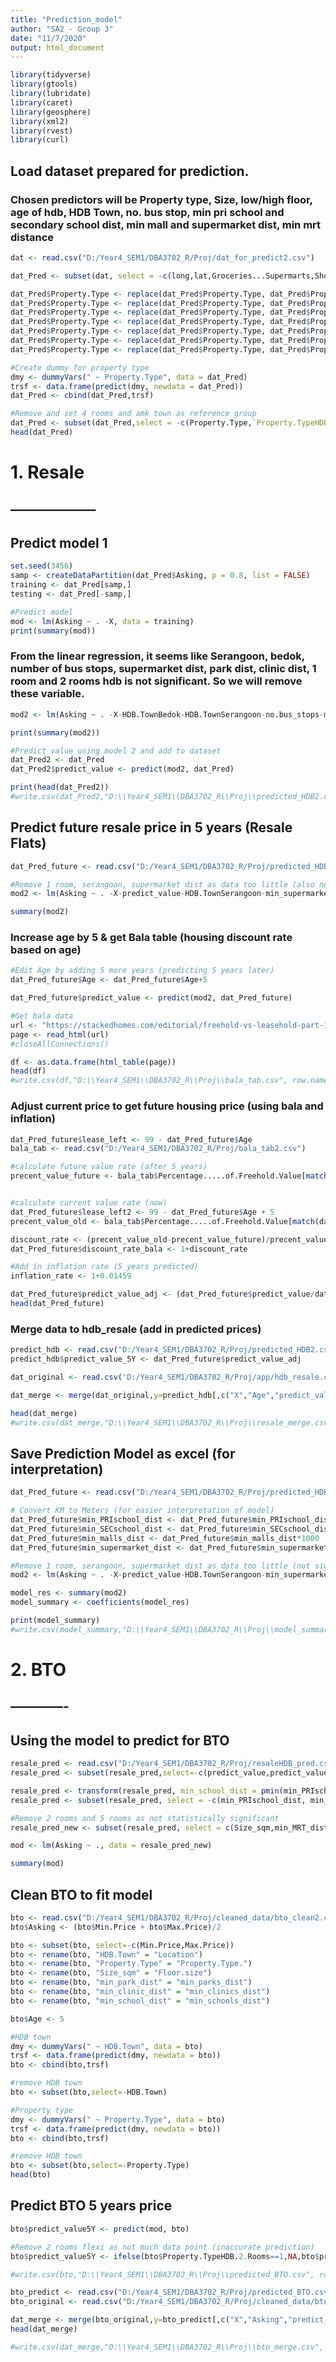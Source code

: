 ---
title: "Prediction_model"
author: "SA2 - Group 3"
date: "11/7/2020"
output: html_document
---

```{r setup, include=FALSE}
library(tidyverse)
library(gtools)
library(lubridate)
library(caret)
library(geosphere)
library(xml2)
library(rvest)
library(curl)
```

## Load dataset prepared for prediction. 

### Chosen predictors will be Property type, Size, low/high floor, age of hdb, HDB Town,  no. bus stop, min pri school and secondary school dist, min mall and supermarket dist, min mrt distance

```{r load dataset}
dat <- read.csv("D:/Year4_SEM1/DBA3702_R/Proj/dat_for_predict2.csv")

dat_Pred <- subset(dat, select = -c(long,lat,Groceries...Supermarts,Shopping.Malls,Secondary.Schools,Primary.Schools,Bus.Stops,Trains..MRT...LRT.))

dat_Pred$Property.Type <- replace(dat_Pred$Property.Type, dat_Pred$Property.Type==1,"HDB 1 Room")
dat_Pred$Property.Type <- replace(dat_Pred$Property.Type, dat_Pred$Property.Type==2,"HDB 2 Rooms")
dat_Pred$Property.Type <- replace(dat_Pred$Property.Type, dat_Pred$Property.Type==3,"HDB 3 Rooms")
dat_Pred$Property.Type <- replace(dat_Pred$Property.Type, dat_Pred$Property.Type==4,"HDB 4 Rooms")
dat_Pred$Property.Type <- replace(dat_Pred$Property.Type, dat_Pred$Property.Type==5,"HDB 5 Rooms")
dat_Pred$Property.Type <- replace(dat_Pred$Property.Type, dat_Pred$Property.Type==6,"HDB Executive")
dat_Pred$Property.Type <- replace(dat_Pred$Property.Type, dat_Pred$Property.Type==7,"HDB Jumbo")

#Create dummy for property type
dmy <- dummyVars(" ~ Property.Type", data = dat_Pred)
trsf <- data.frame(predict(dmy, newdata = dat_Pred))
dat_Pred <- cbind(dat_Pred,trsf)

#Remove and set 4 rooms and amk town as reference group
dat_Pred <- subset(dat_Pred,select = -c(Property.Type,`Property.TypeHDB.4.Rooms`, HDB.TownAng.Mo.Kio))
head(dat_Pred)
```

# 1. Resale
## --------------------
## Predict model 1 

```{r predict model 1}
set.seed(3456)
samp <- createDataPartition(dat_Pred$Asking, p = 0.8, list = FALSE)
training <- dat_Pred[samp,]
testing <- dat_Pred[-samp,]

#Predict model
mod <- lm(Asking ~ . -X, data = training)
print(summary(mod))
```

### From the linear regression, it seems like Serangoon, bedok, number of bus stops, supermarket dist, park dist, clinic dist, 1 room and 2 rooms hdb is not significant. So we will remove these variable.

```{r predict model 2}
mod2 <- lm(Asking ~ . -X-HDB.TownBedok-HDB.TownSerangoon-no.bus_stops-min_supermarket_dist-min_park_dist-min_clinic_dist-Property.TypeHDB.1.Room-Property.TypeHDB.2.Rooms , data = training)

print(summary(mod2))

#Predict value using model 2 and add to dataset 
dat_Pred2 <- dat_Pred
dat_Pred2$predict_value <- predict(mod2, dat_Pred)

print(head(dat_Pred2))
#write.csv(dat_Pred2,"D:\\Year4_SEM1\\DBA3702_R\\Proj\\predicted_HDB2.csv", row.names = FALSE)
```

## Predict future resale price in 5 years (Resale Flats)

```{r predict future resale}
dat_Pred_future <- read.csv("D:/Year4_SEM1/DBA3702_R/Proj/predicted_HDB2.csv")

#Remove 1 room, serangoon, supermarket dist as data too little (also not significant at 0.5)
mod2 <- lm(Asking ~ . -X-predict_value-HDB.TownSerangoon-min_supermarket_dist-Property.TypeHDB.1.Room-min_park_dist-min_clinic_dist-Property.TypeHDB.2.Rooms, data = dat_Pred_future)

summary(mod2)
```

### Increase age by 5 & get Bala table (housing discount rate based on age)

```{r age and bala}
#Edit Age by adding 5 more years (predicting 5 years later)
dat_Pred_future$Age <- dat_Pred_future$Age+5

dat_Pred_future$predict_value <- predict(mod2, dat_Pred_future)

#Get bala data
url <- "https://stackedhomes.com/editorial/freehold-vs-leasehold-part-1/#gs.jhorb9"
page <- read_html(url)
#closeAllConnections()

df <- as.data.frame(html_table(page))
head(df)
#write.csv(df,"D:\\Year4_SEM1\\DBA3702_R\\Proj\\bala_tab.csv", row.names = FALSE)
```

### Adjust current price to get future housing price (using bala and inflation)

```{r get future price}
dat_Pred_future$lease_left <- 99 - dat_Pred_future$Age
bala_tab <- read.csv("D:/Year4_SEM1/DBA3702_R/Proj/bala_tab2.csv")

#calculate future value rate (after 5 years)
precent_value_future <- bala_tab$Percentage.....of.Freehold.Value[match(dat_Pred_future$lease_left, bala_tab$Term.of.Years)]


#calculate current value rate (now)
dat_Pred_future$lease_left2 <- 99 - dat_Pred_future$Age + 5
precent_value_old <- bala_tab$Percentage.....of.Freehold.Value[match(dat_Pred_future$lease_left2, bala_tab$Term.of.Years)]

discount_rate <- (precent_value_old-precent_value_future)/precent_value_old
dat_Pred_future$discount_rate_bala <- 1+discount_rate

#Add in inflation rate (5 years predicted)
inflation_rate <- 1+0.01459

dat_Pred_future$predict_value_adj <- (dat_Pred_future$predict_value/dat_Pred_future$discount_rate_bala)*inflation_rate
head(dat_Pred_future)
```

### Merge data to hdb_resale (add in predicted prices)
```{r merge}
predict_hdb <- read.csv("D:/Year4_SEM1/DBA3702_R/Proj/predicted_HDB2.csv")
predict_hdb$predict_value_5Y <- dat_Pred_future$predict_value_adj

dat_original <- read.csv('D:/Year4_SEM1/DBA3702_R/Proj/app/hdb_resale.csv')

dat_merge <- merge(dat_original,y=predict_hdb[,c("X","Age","predict_value","predict_value_5Y","Size_sqm")], by="X")

head(dat_merge)
#write.csv(dat_merge,"D:\\Year4_SEM1\\DBA3702_R\\Proj\\resale_merge.csv", row.names = FALSE)
```

## Save Prediction Model as excel (for interpretation)
```{r save model}
dat_Pred_future <- read.csv("D:/Year4_SEM1/DBA3702_R/Proj/predicted_HDB2.csv")

# Convert KM to Meters (for easier interpretation of model)
dat_Pred_future$min_PRIschool_dist <- dat_Pred_future$min_PRIschool_dist*1000
dat_Pred_future$min_SECschool_dist <- dat_Pred_future$min_SECschool_dist*1000
dat_Pred_future$min_malls_dist <- dat_Pred_future$min_malls_dist*1000
dat_Pred_future$min_supermarket_dist <- dat_Pred_future$min_supermarket_dist*1000

#Remove 1 room, serangoon, supermarket dist as data too little (not significant at 0.5)
mod2 <- lm(Asking ~ . -X-predict_value-HDB.TownSerangoon-min_supermarket_dist-Property.TypeHDB.1.Room-min_park_dist-min_clinic_dist-Property.TypeHDB.2.Rooms, data = dat_Pred_future)

model_res <- summary(mod2)
model_summary <- coefficients(model_res)

print(model_summary)
#write.csv(model_summary,"D:\\Year4_SEM1\\DBA3702_R\\Proj\\model_summary_update.csv", row.names = TRUE)
```

# 2. BTO
## -------------
## Using the model to predict for BTO

```{r build model for BTO}
resale_pred <- read.csv("D:/Year4_SEM1/DBA3702_R/Proj/resaleHDB_pred.csv")
resale_pred <- subset(resale_pred,select=-c(predict_value,predict_value_5Y))

resale_pred <- transform(resale_pred, min_school_dist = pmin(min_PRIschool_dist, min_SECschool_dist))
resale_pred <- subset(resale_pred, select = -c(min_PRIschool_dist, min_SECschool_dist))

#Remove 2 rooms and 5 rooms as not statistically significant
resale_pred_new <- subset(resale_pred, select = c(Size_sqm,min_MRT_dist,min_malls_dist,min_park_dist,min_clinic_dist,min_school_dist,Asking,HDB.TownBishan,HDB.TownChoa.Chu.Kang,HDB.TownGeylang,HDB.TownPasir.Ris,HDB.TownSembawang,HDB.TownTampines,HDB.TownToa.Payoh,HDB.TownWoodlands,Property.TypeHDB.3.Rooms,Age))

mod <- lm(Asking ~ ., data = resale_pred_new)

summary(mod)
```
## Clean BTO to fit model

```{r clean BTO 1}
bto <- read.csv("D:/Year4_SEM1/DBA3702_R/Proj/cleaned_data/bto_clean2.csv")
bto$Asking <- (bto$Min.Price + bto$Max.Price)/2

bto <- subset(bto, select=-c(Min.Price,Max.Price)) 
bto <- rename(bto, "HDB.Town" = "Location")
bto <- rename(bto, "Property.Type" = "Property.Type.")
bto <- rename(bto, "Size_sqm" = "Floor.size")
bto <- rename(bto, "min_park_dist" = "min_parks_dist")
bto <- rename(bto, "min_clinic_dist" = "min_clinics_dist")
bto <- rename(bto, "min_school_dist" = "min_schools_dist")

bto$Age <- 5

#HDB town
dmy <- dummyVars(" ~ HDB.Town", data = bto)
trsf <- data.frame(predict(dmy, newdata = bto))
bto <- cbind(bto,trsf)

#remove HDB town
bto <- subset(bto,select=-HDB.Town)

#Property type
dmy <- dummyVars(" ~ Property.Type", data = bto)
trsf <- data.frame(predict(dmy, newdata = bto))
bto <- cbind(bto,trsf)

#remove HDB town
bto <- subset(bto,select=-Property.Type)
head(bto)
```

## Predict BTO 5 years price

```{r predict}
bto$predict_value5Y <- predict(mod, bto)

#Remove 2 rooms flexi as not much data point (inaccurate prediction)
bto$predict_value5Y <- ifelse(bto$Property.TypeHDB.2.Rooms==1,NA,bto$predict_value5Y)

#write.csv(bto,"D:\\Year4_SEM1\\DBA3702_R\\Proj\\predicted_BTO.csv", row.names = FALSE)

bto_predict <- read.csv("D:/Year4_SEM1/DBA3702_R/Proj/predicted_BTO.csv")
bto_original <- read.csv("D:/Year4_SEM1/DBA3702_R/Proj/cleaned_data/bto_clean2.csv")

dat_merge <- merge(bto_original,y=bto_predict[,c("X","Asking","predict_value5Y")], by="X")
head(dat_merge)

#write.csv(dat_merge,"D:\\Year4_SEM1\\DBA3702_R\\Proj\\bto_merge.csv", row.names = FALSE)
```
